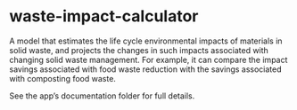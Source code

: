 # waste-impact-calculator

A model that estimates the life cycle environmental impacts of materials in solid waste, and projects the changes in such impacts associated with changing solid waste management.  For example, it can compare the impact savings associated with food waste reduction with the savings associated with composting food waste.

See the app's documentation folder for full details.

